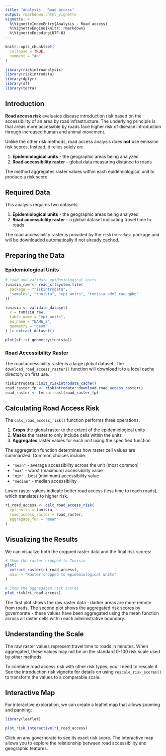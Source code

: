 ```yaml
---
title: "Analysis - Road access"
output: rmarkdown::html_vignette
vignette: >
  %\VignetteIndexEntry{Analysis - Road access}
  %\VignetteEngine{knitr::rmarkdown}
  %\VignetteEncoding{UTF-8}
---
```


```r
knitr::opts_chunk$set(
  collapse = TRUE,
  comment = "#>"
)
```

```r
library(riskintroanalysis)
library(riskintrodata)
library(dplyr)
library(sf)
library(terra)
```

## Introduction

**Road access risk** evaluates disease introduction risk based on the accessibility of an area by road infrastructure. The underlying principle is that areas more accessible by roads face higher risk of disease introduction through increased human and animal movement.

Unlike the other risk methods, road access analysis does **not** use emission risk scores. Instead, it relies solely on:

1. **Epidemiological units** - the geographic areas being analyzed
2. **Road accessibility raster** - global data measuring distance to roads

The method aggregates raster values within each epidemiological unit to produce a risk score.

## Required Data

This analysis requires two datasets:

1. **Epidemiological units** - the geographic areas being analyzed
2. **Road accessibility raster** - a global dataset indicating travel time to roads

The road accessibility raster is provided by the `riskintrodata` package and will be downloaded automatically if not already cached.

## Preparing the Data

### Epidemiological Units

```r
# Load and validate epidemiological units
tunisia_raw <- read_sf(system.file(
  package = "riskintrodata",
  "samples", "tunisia", "epi_units", "tunisia_adm2_raw.gpkg"
))

tunisia <- validate_dataset(
  x = tunisia_raw,
  table_name = "epi_units",
  eu_name = "NAME_2",
  geometry = "geom"
) |> extract_dataset()

plot(sf::st_geometry(tunisia))
```

### Road Accessibility Raster

The road accessibility raster is a large global dataset. The `download_road_access_raster()` function will download it to a local cache directory on first use.

```r
riskintrodata::init_riskintrodata_cache()
road_raster_fp <- riskintrodata::download_road_access_raster()
road_raster <- terra::rast(road_raster_fp)
```

## Calculating Road Access Risk

The `calc_road_access_risk()` function performs three operations:

1. **Crops** the global raster to the extent of the epidemiological units
2. **Masks** the raster to only include cells within the units
3. **Aggregates** raster values for each unit using the specified function

The aggregation function determines how raster cell values are summarized. Common choices include:

- `"mean"` - average accessibility across the unit (most common)
- `"max"` - worst (maximum) accessibility value
- `"min"` - best (minimum) accessibility value
- `"median"` - median accessibility

Lower raster values indicate better road access (less time to reach roads), which translates to higher risk.

```r
ri_road_access <- calc_road_access_risk(
  epi_units = tunisia,
  road_access_raster = road_raster,
  aggregate_fun = "mean"
)
```

## Visualizing the Results

We can visualize both the cropped raster data and the final risk scores:

```r
# Show the raster cropped to Tunisia
plot(
  extract_raster(ri_road_access),
  main = "Raster cropped to epidemiological units"
)

# Show the aggregated risk scores
plot_risk(ri_road_access)
```

The first plot shows the raw raster data - darker areas are more remote from roads. The second plot shows the aggregated risk scores by governorate - these values have been aggregated using the mean function across all raster cells within each administrative boundary.

## Understanding the Scale

The raw raster values represent travel time to roads in minutes. When aggregated, these values may not be on the standard 0-100 risk scale used by other methods.

To combine road access risk with other risk types, you'll need to rescale it. See the introduction risk vignette for details on using `rescale_risk_scores()` to transform the values to a comparable scale.

## Interactive Map

For interactive exploration, we can create a leaflet map that allows zooming and panning:

```r
library(leaflet)

plot_risk_interactive(ri_road_access)
```

Click on any governorate to see its exact risk score. The interactive map allows you to explore the relationship between road accessibility and geographic features.